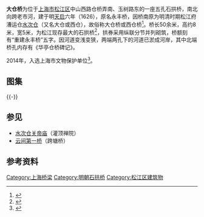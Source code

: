 {{文物保护单位
| 级别 = 省级
| 省区市 = 上海市
| 图片 = [[File:大仓桥·松江·俯拍（高）.jpg|260px]]<br><small>俯拍大仓桥</small>
| 名称 = 大仓桥
| 编号 = 8-73
| 分类 = 古建筑
| 所在 = [[上海市|上海市]][[松江区|松江区]]
| 时代 = 明
| 登录 = 2014年4月
}}
'''大仓桥'''为位于[[上海市|上海市]][[松江区|松江区]]中山西路仓桥弄南、玉树路东的一座五孔石拱桥，南北向跨老市河，建于明[[天启|天启]]六年（1626），原名永丰桥，因桥南原为明清时期松江府漕运仓[[水次仓|水次仓]]（又名大仓或西仓），故俗称大仓桥或西仓桥<ref>{{cite web|url=http://www.shtong.gov.cn/newsite/node2/node2245/node70862/node70872/node70941/node70945/userobject1ai73759.html|title=《上海地名志·经济文化地名·文化类·古建筑》|accessdate=2015-03-26|work=|publisher=上海市地方志办公室|deadurl=yes|archiveurl=https://web.archive.org/web/20150924124931/http://www.shtong.gov.cn/newsite/node2/node2245/node70862/node70872/node70941/node70945/userobject1ai73759.html|archivedate=2015-09-24}}</ref>。桥长50余米，高约8米，宽5米，为松江现存最大的石拱桥<ref>{{cite web|url=http://www.shtong.gov.cn/newsite/node2/node4/node2250/songjiang/node46833/node46842/node61810/userobject1ai33106.html|title=《松江县志·建设环保·道路桥梁·桥梁》|accessdate=2015-03-26|work=|publisher=上海市地方志办公室|archive-date=2016-03-26|archive-url=https://web.archive.org/web/20160326225822/http://www.shtong.gov.cn/Newsite/node2/node4/node2250/songjiang/node46833/node46842/node61810/userobject1ai33106.html|dead-url=no}}</ref>，拱券采用纵联分节并列砌筑，桥额刻有“重建永丰桥”五字。因河道变浅变狭，两端两孔下的河道已淤成河岸，其中北端桥孔内存有《华亭仓桥碑记》。

2014年，入选上海市文物保护单位<ref>{{Cite book|title=中国文物地图集 上海分册|last=国家文物局主编|publisher=北京：[[中华地图学社|中华地图学社]]|year=2017.01|isbn=978-7-80031-643-2|pages=136-140}}</ref>。

== 图集 ==
{{multiple image
| align  = left
| width = 240
| image1 = Dacang Bridge 11 2015-03.JPG
| caption1 = 西侧，自玉树路上看
| image2 = Dacang Bridge 05 2015-03.JPG
| caption2 = 西侧近景
| image3 = Dacang Bridge 02 2015-03.JPG
| caption3 = 北端桥孔
| image4 = 大仓桥·上海松江·题额.jpg
| caption4 = 重建永豐橋題額
| image5 = 大仓桥·松江·俯拍（正面）.jpg
| caption5 = 大倉橋正面}}
{{-}}

==参见==
*[[水次仓关帝庙|水次仓关帝庙]]（灌顶禅院）
*[[云间第一桥|云间第一桥]]（跨塘桥）
==参考资料==
{{reflist|2}}
{{DEFAULTSORT:D}}
{{commons|Category:Dacang Bridge}}
{{上海市文物保护单位}}
[[Category:上海桥梁|Category:上海桥梁]]
[[Category:明朝石拱桥|Category:明朝石拱桥]]
[[Category:松江区建筑物|Category:松江区建筑物]]